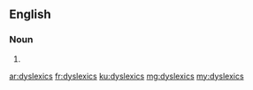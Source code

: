 ==English==

===Noun===
{{head|en}}

# {{plural of|dyslexic}}

[[ar:dyslexics]]
[[fr:dyslexics]]
[[ku:dyslexics]]
[[mg:dyslexics]]
[[my:dyslexics]]
